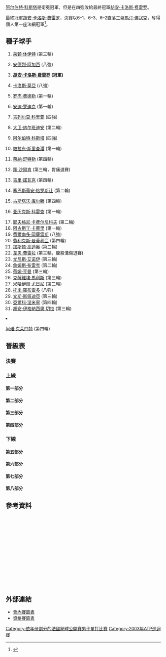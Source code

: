{{noteTA|G1=Tennis
|1=zh-hans:轮;zh-hant:圈
|2=zh-hans:半区;zh-hant:半部;
|3=zh-hans:半决赛;zh-hk:準決賽;zh-tw:四強;
|4=zh-hans:半準决赛;zh-hk:半準決賽;zh-tw:八強;
}}

{{GrandSlamEvents|2003|法國網球公開賽|
| defchamp  = {{flagicon|ESP}} [[阿尔伯特·科斯塔|阿尔伯特·科斯塔]]
| champ  = {{flagicon|ESP}} [[胡安·卡洛斯·费雷罗|胡安·卡洛斯·费雷罗]]
| runner = {{flagicon|NED}} [[馬汀·佛寇克|馬汀·佛寇克]]
| score  = 6–1, 6–3, 6–2
}}

{{main|2003年法國網球公開賽}}

[[阿尔伯特·科斯塔|阿尔伯特·科斯塔]]是衛冕冠軍，但是在四強敗給最終冠軍[[胡安·卡洛斯·费雷罗|胡安·卡洛斯·费雷罗]]。

最終冠軍[[胡安·卡洛斯·费雷罗|胡安·卡洛斯·费雷罗]]，決賽以6–1、6–3、6–2直落三盤[[馬汀·佛寇克|馬汀·佛寇克]]，奪得個人第一座法網冠軍<ref>{{Cite web |url=http://www.nytimes.com/2003/06/09/sports/tennis-ferrero-fulfills-expectations-especially-his-own-by-winning-french-open.html |title=TENNIS; Ferrero Fulfills Expectations, Especially His Own, by Winning French Open - The New York Times<!-- 机器人生成的标题 --> |accessdate=2010-01-28 |archive-date=2015-05-27 |archive-url=https://web.archive.org/web/20150527231947/http://www.nytimes.com/2003/06/09/sports/tennis-ferrero-fulfills-expectations-especially-his-own-by-winning-french-open.html |dead-url=no }}</ref>。

==種子球手==
{{col-begin}}
{{col-2}}
# {{flagicon|AUS}} [[莱顿·休伊特|莱顿·休伊特]] (第三輪)
# {{flagicon|USA}} [[安德烈·阿加西|安德烈·阿加西]] (八強)
# {{flagicon|ESP}} '''[[胡安·卡洛斯·费雷罗|胡安·卡洛斯·费雷罗]] (冠軍)'''
# {{flagicon|ESP}} [[卡洛斯·莫亞|卡洛斯·莫亞]] (八強)
# {{flagicon|SUI}} [[罗杰·费德勒|罗杰·费德勒]] (第一輪)
# {{flagicon|USA}} [[安迪·罗迪克|安迪·罗迪克]] (第一輪)
# {{flagicon|ARG}} [[吉列尔莫·科里亚|吉列尔莫·科里亚]] (四強)
# {{flagicon|ARG}} [[大卫·纳尔班迪安|大卫·纳尔班迪安]] (第二輪)
# {{flagicon|ESP}} [[阿尔伯特·科斯塔|阿尔伯特·科斯塔]] (四強)
# {{flagicon|THA}} [[帕拉东·斯里查潘|帕拉东·斯里查潘]] (第一輪)
# {{flagicon|GER}} [[萊納·舒特勒|萊納·舒特勒]] (第四輪)
# {{flagicon|NED}} [[翔·沙爾肯|翔·沙爾肯]] (第三輪，胃痛退賽)
# {{flagicon|CZE}} [[吉里·諾瓦克|吉里·諾瓦克]] (第四輪)
# {{flagicon|FRA}} [[塞巴斯蒂安·格罗斯让|塞巴斯蒂安·格罗斯让]] (第二輪)
# {{flagicon|BRA}} [[古斯塔沃·库尔滕|古斯塔沃·库尔滕]] (第四輪)
# {{flagicon|ESP}} [[亚历克斯·科雷查|亚历克斯·科雷查]] (第一輪)
{{col-2}}
<ol start="17">
<li> {{flagicon|RUS}} [[耶夫格尼·卡费尔尼科夫|耶夫格尼·卡费尔尼科夫]] (第二輪)
<li> {{flagicon|ARG}} [[阿古斯丁·卡萊里|阿古斯丁·卡萊里]] (第一輪)
<li> {{flagicon|CHI}} [[費爾南多·岡薩雷斯|費爾南多·岡薩雷斯]] (八強)
<li> {{flagicon|ESP}} [[費利克斯·曼蒂利亞|費利克斯·曼蒂利亞]] (第四輪)
<li> {{flagicon|ARG}} [[加斯顿·高迪奥|加斯顿·高迪奥]] (第三輪)
<li> {{flagicon|RSA}} [[韋恩·費雷拉|韋恩·費雷拉]] (第三輪，腹股溝傷退賽)
<li> {{flagicon|MAR}} [[尤尼斯·艾诺伊|尤尼斯·艾诺伊]] (第三輪)
<li> {{flagicon|USA}} [[詹姆斯·布雷克|詹姆斯·布雷克]] (第二輪)
<li> {{flagicon|GBR}} [[蒂姆·亨曼|蒂姆·亨曼]] (第三輪)
<li> {{flagicon|BEL}} [[克薩維埃·馬利斯|克薩維埃·馬利斯]] (第三輪)
<li> {{flagicon|RUS}} [[米哈伊爾·尤日尼|米哈伊爾·尤日尼]] (第二輪)
<li> {{flagicon|ESP}} [[托米·羅布雷多|托米·羅布雷多]] (八強)
<li> {{flagicon|USA}} [[文斯·斯佩迪亞|文斯·斯佩迪亞]] (第三輪)
<li> {{flagicon|FIN}} [[亞爾科·涅米寧|亞爾科·涅米寧]] (第四輪)
<li> {{flagicon|ARG}} [[胡安·伊格納西奧·切拉|胡安·伊格納西奧·切拉]] (第三輪)
<li> {{flagicon|FRA}} [[阿诺·克莱芒|阿诺·克莱門特]] (第四輪)
{{col-end}}

==晉級表==
{{Draw key}}
===決賽===
{{8TeamBracket-Tennis5
| RD1=八強
| RD2=四強
| RD3=決賽
| team-width=175
| RD3-team1={{flagicon|ESP}} '''[[胡安·卡洛斯·费雷罗|费雷罗]]'''
| RD3-seed1=3
| RD3-team2={{flagicon|NED}} [[馬汀·佛寇克|佛寇克]]
| RD3-seed2= 
| RD3-score1-1='''6'''
| RD3-score2-1=1
| RD3-score1-2='''6'''
| RD3-score2-2=3
| RD3-score1-3='''6'''
| RD3-score2-3=2

| RD2-team1={{flagicon|ESP}} [[阿尔伯特·科斯塔|科斯塔]]
| RD2-seed1=9
| RD2-team2={{flagicon|ESP}} '''[[胡安·卡洛斯·费雷罗|费雷罗]]'''
| RD2-seed2=3
| RD2-score1-1=3
| RD2-score2-1='''6'''
| RD2-score1-2=6<sup>5</sup>
| RD2-score2-2='''7'''
| RD2-score1-3=4
| RD2-score2-3='''6'''

| RD2-team3={{flagicon|NED}} '''[[馬汀·佛寇克|佛寇克]]'''
| RD2-seed3= 
| RD2-team4={{flagicon|ARG}} [[吉列尔莫·科里亚|科里亚]]
| RD2-seed4=7
| RD2-score3-1='''7'''
| RD2-score4-1=6<sup>4</sup>
| RD2-score3-2='''6'''
| RD2-score4-2=4
| RD2-score3-3='''7'''
| RD2-score4-3=6<sup>0</sup>

| RD1-team1={{flagicon|ESP}} [[托米·羅布雷多|羅布雷多]]
| RD1-seed1=28
| RD1-team2={{flagicon|ESP}} '''[[阿尔伯特·科斯塔|科斯塔]]'''
| RD1-seed2=9
| RD1-score1-1='''6'''
| RD1-score2-1=2
| RD1-score1-2='''6'''
| RD1-score2-2=3
| RD1-score1-3=4
| RD1-score2-3='''6'''
| RD1-score1-4=5
| RD1-score2-4='''7'''
| RD1-score1-5=2
| RD1-score2-5='''6'''

| RD1-team3={{flagicon|ESP}} '''[[胡安·卡洛斯·费雷罗|费雷罗]]'''
| RD1-seed3=3
| RD1-team4={{flagicon|CHI}} [[費爾南多·岡薩雷斯|岡薩雷斯]]
| RD1-seed4=19
| RD1-score3-1='''6'''
| RD1-score4-1=1
| RD1-score3-2=3
| RD1-score4-2='''6'''
| RD1-score3-3='''6'''
| RD1-score4-3=1
| RD1-score3-4=5
| RD1-score4-4='''7'''
| RD1-score3-5='''6'''
| RD1-score4-5=4

| RD1-team5={{flagicon|NED}} '''[[馬汀·佛寇克|佛寇克]]'''
| RD1-seed5= 
| RD1-team6={{flagicon|ESP}} [[卡洛斯·莫亞|莫亞]]
| RD1-seed6=4
| RD1-score5-1='''6'''
| RD1-score6-1=3
| RD1-score5-2='''6'''
| RD1-score6-2=4
| RD1-score5-3=5
| RD1-score6-3='''7'''
| RD1-score5-4=4
| RD1-score6-4='''6'''
| RD1-score5-5='''8'''
| RD1-score6-5=6

| RD1-team7={{flagicon|ARG}} '''[[吉列尔莫·科里亚|科里亚]]'''
| RD1-seed7=7
| RD1-team8={{flagicon|USA}} [[安德烈·阿加西|安德烈·阿加西]]
| RD1-seed8=2
| RD1-score7-1=4
| RD1-score8-1='''6'''
| RD1-score7-2='''6'''
| RD1-score8-2=3
| RD1-score7-3='''6'''
| RD1-score8-3=2
| RD1-score7-4='''6'''
| RD1-score8-4=4
}}

===上線===
====第一部分====
{{16TeamBracket-Compact-Tennis5
| RD1=第一輪
| RD2=第二輪
| RD3=第三輪
| RD4=第四輪
| RD4-team01={{flagicon|ESP}} '''[[托米·羅布雷多|羅布雷多]]'''
| RD4-seed01=28
| RD4-team02={{flagicon|BRA}} [[古斯塔沃·库尔滕|库尔滕]]
| RD4-seed02=15
| RD4-score01-1='''6'''
| RD4-score02-1=4
| RD4-score01-2=1
| RD4-score02-2='''6'''
| RD4-score01-3='''7'''
| RD4-score02-3=6<sup>2</sup>
| RD4-score01-4='''6'''
| RD4-score02-4=4

| RD3-team01={{flagicon|AUS}} [[莱顿·休伊特|休伊特]]
| RD3-seed01=1
| RD3-team02={{flagicon|ESP}} '''[[托米·羅布雷多|羅布雷多]]'''
| RD3-seed02=28
| RD3-score01-1='''6'''
| RD3-score02-1=4
| RD3-score01-2='''6'''
| RD3-score02-2=1
| RD3-score01-3=3
| RD3-score02-3='''6'''
| RD3-score01-4=2
| RD3-score02-4='''6'''
| RD3-score01-5=3
| RD3-score02-5='''6'''

| RD3-team03={{flagicon|ARG}} [[加斯顿·高迪奥|高迪奥]]
| RD3-seed03=21
| RD3-team04={{flagicon|BRA}} '''[[古斯塔沃·库尔滕|库尔滕]]'''
| RD3-seed04=15
| RD3-score03-1=6<sup>1</sup>
| RD3-score04-1='''7'''
| RD3-score03-2=5
| RD3-score04-2='''7'''
| RD3-score03-3='''7'''
| RD3-score04-3=5
| RD3-score03-4=3
| RD3-score04-4='''6'''

| RD2-team01={{flagicon|AUS}} '''[[莱顿·休伊特|休伊特]]'''
| RD2-seed01=1
| RD2-team02={{flagicon|RUS}} [[尼古莱·达维登科|达维登科]]
| RD2-seed02= 
| RD2-score01-1='''6'''
| RD2-score02-1=3
| RD2-score01-2=4
| RD2-score02-2='''6'''
| RD2-score01-3='''6'''
| RD2-score02-3=3
| RD2-score01-4='''7'''
| RD2-score02-4=6<sup>5</sup>

| RD2-team03={{flagicon|SWE}} [[約納斯·比約克曼|比約克曼]]
| RD2-seed03= 
| RD2-team04={{flagicon|ESP}} '''[[托米·羅布雷多|羅布雷多]]'''
| RD2-seed04=28
| RD2-score03-1=6<sup>2</sup>
| RD2-score04-1='''7'''
| RD2-score03-2=3
| RD2-score04-2='''6'''
| RD2-score03-3=4
| RD2-score04-3='''6'''

| RD2-team05={{flagicon|ARG}} '''[[加斯顿·高迪奥|高迪奥]]'''
| RD2-seed05=21
| RD2-team06={{flagicon|FRA}} [[Olivier_Mutis|O Mutis]]
| RD2-seed06= 
| RD2-score05-1='''6'''
| RD2-score06-1=2
| RD2-score05-2=1
| RD2-score06-2='''6'''
| RD2-score05-3='''6'''
| RD2-score06-3=2
| RD2-score05-4='''6'''
| RD2-score06-4=2

| RD2-team07={{flagicon|MAR}} [[希沙姆·阿拉齊|阿拉齊]]
| RD2-seed07= 
| RD2-team08={{flagicon|BRA}} '''[[古斯塔沃·库尔滕|库尔滕]]'''
| RD2-seed08=15
| RD2-score07-1=1
| RD2-score08-1='''6'''
| RD2-score07-2=0
| RD2-score08-2='''6'''
| RD2-score07-3=1
| RD2-score08-3='''6'''

| RD1-team01={{flagicon|AUS}} '''[[莱顿·休伊特|休伊特]]'''
| RD1-seed01=1
| RD1-team02={{flagicon|USA}} [[Brian_Vahaly|B Vahaly]]
| RD1-seed02= 
| RD1-score01-1='''6'''
| RD1-score02-1=4
| RD1-score01-2='''6'''
| RD1-score02-2=1
| RD1-score01-3=6<sup>6</sup>
| RD1-score02-3='''7'''
| RD1-score01-4='''6'''
| RD1-score02-4=3

| RD1-team03={{flagicon|RUS}} '''[[尼古莱·达维登科|达维登科]]'''
| RD1-seed03= 
| RD1-team04={{flagicon|GBR}} [[格雷格·鲁塞德斯基|鲁塞德斯基]]
| RD1-seed04= 
| RD1-score03-1='''6'''
| RD1-score04-1=3
| RD1-score03-2='''7'''
| RD1-score04-2=5
| RD1-score03-3='''6'''
| RD1-score04-3=2

| RD1-team05={{flagicon|SWE}} '''[[約納斯·比約克曼|比約克曼]]'''
| RD1-seed05= 
| RD1-team06={{flagicon|BLR}} [[马克斯·米尔内|米尔内]]
| RD1-seed06= 
| RD1-score05-1='''6'''
| RD1-score06-1=1
| RD1-score05-2='''6'''
| RD1-score06-2=2
| RD1-score05-3='''6'''
| RD1-score06-3=4

| RD1-team07={{flagicon|ECU}} [[喬瓦尼·拉潘蒂|拉潘蒂]]
| RD1-seed07=Q
| RD1-team08={{flagicon|ESP}} '''[[托米·羅布雷多|羅布雷多]]'''
| RD1-seed08=28
| RD1-score07-1='''6'''
| RD1-score08-1=3
| RD1-score07-2=6<sup>3</sup>
| RD1-score08-2='''7'''
| RD1-score07-3='''6'''
| RD1-score08-3=3
| RD1-score07-4=1
| RD1-score08-4=3
| RD1-score07-5=r

| RD1-team09={{flagicon|ARG}} '''[[加斯顿·高迪奥|高迪奥]]'''
| RD1-seed09=21
| RD1-team10={{flagicon|FRA}} [[保羅-亨利·馬蒂厄|馬蒂厄]]
| RD1-seed10= 
| RD1-score09-1='''7'''
| RD1-score10-1=5
| RD1-score09-2='''6'''
| RD1-score10-2=3
| RD1-score09-3='''6'''
| RD1-score10-3=3

| RD1-team11={{flagicon|FRA}} '''[[Olivier_Mutis|O Mutis]]'''
| RD1-seed11= 
| RD1-team12={{flagicon|FRA}} [[Jérôme_Golmard|J Golmard]]
| RD1-seed12=WC
| RD1-score11-1='''6'''
| RD1-score12-1=2
| RD1-score11-2=6<sup>5</sup>
| RD1-score12-2='''7'''
| RD1-score11-3='''6'''
| RD1-score12-3=2
| RD1-score11-4='''6'''
| RD1-score12-4=3

| RD1-team13={{flagicon|MAR}} '''[[希沙姆·阿拉齊|阿拉齊]]'''
| RD1-seed13= 
| RD1-team14={{flagicon|NED}} [[Raemon_Sluiter|R Sluiter]]
| RD1-seed14= 
| RD1-score13-1='''6'''
| RD1-score14-1=2
| RD1-score13-2='''7'''
| RD1-score14-2=6<sup>3</sup>
| RD1-score13-3=2
| RD1-score14-3='''6'''
| RD1-score13-4='''6'''
| RD1-score14-4=0

| RD1-team15={{flagicon|SUI}} [[马克·罗塞特|罗塞特]]
| RD1-seed15= 
| RD1-team16={{flagicon|BRA}} '''[[古斯塔沃·库尔滕|库尔滕]]'''
| RD1-seed16=15
| RD1-score15-1=2
| RD1-score16-1='''6'''
| RD1-score15-2='''7'''
| RD1-score16-2=6<sup>3</sup>
| RD1-score15-3=3
| RD1-score16-3='''6'''
| RD1-score15-4=6<sup>3</sup>
| RD1-score16-4='''7'''
}}

====第二部分====
{{16TeamBracket-Compact-Tennis5
| RD1=第一輪
| RD2=第二輪
| RD3=第三輪
| RD4=第四輪
| RD4-team01={{flagicon|ESP}} '''[[阿尔伯特·科斯塔|科斯塔]]'''
| RD4-seed01=9
| RD4-team02={{flagicon|FRA}} [[阿诺·克莱芒|克莱門特]]
| RD4-seed02=32
| RD4-score01-1='''6'''
| RD4-score02-1=2
| RD4-score01-2='''7'''
| RD4-score02-2=5
| RD4-score01-3='''7'''
| RD4-score02-3=5

| RD3-team01={{flagicon|ESP}} '''[[阿尔伯特·科斯塔|科斯塔]]'''
| RD3-seed01=9
| RD3-team02={{flagicon|ECU}} [[尼古拉斯·拉潘蒂|N 拉潘蒂]]
| RD3-seed02= 
| RD3-score01-1=4
| RD3-score02-1='''6'''
| RD3-score01-2=4
| RD3-score02-2='''6'''
| RD3-score01-3='''6'''
| RD3-score02-3=3
| RD3-score01-4='''6'''
| RD3-score02-4=4
| RD3-score01-5='''6'''
| RD3-score02-5=4

| RD3-team03={{flagicon|FRA}} '''[[阿诺·克莱芒|克莱門特]]'''
| RD3-seed03=32
| RD3-team04={{flagicon|FRA}} [[Nicolas_Coutelot|N Coutelot]]
| RD3-seed04=Q
| RD3-score03-1='''6'''
| RD3-score04-1=4
| RD3-score03-2='''6'''
| RD3-score04-2=3
| RD3-score03-3='''6'''
| RD3-score04-3=2

| RD2-team01={{flagicon|ESP}} '''[[阿尔伯特·科斯塔|科斯塔]]'''
| RD2-seed01=9
| RD2-team02={{flagicon|CZE}} [[拉德克·斯泰潘內克|斯泰潘內克]]
| RD2-seed02= 
| RD2-score01-1='''6'''
| RD2-score02-1=3
| RD2-score01-2=5
| RD2-score02-2='''7'''
| RD2-score01-3='''6'''
| RD2-score02-3=4
| RD2-score01-4=3
| RD2-score02-4='''6'''
| RD2-score01-5='''6'''
| RD2-score02-5=4

| RD2-team03={{flagicon|ECU}} '''[[尼古拉斯·拉潘蒂|N 拉潘蒂]]'''
| RD2-seed03= 
| RD2-team04={{flagicon|ARG}} [[佛朗哥·斯奎拉里|斯奎拉里]]
| RD2-seed04= 
| RD2-score03-1=4
| RD2-score04-1='''6'''
| RD2-score03-2='''6'''
| RD2-score04-2=1
| RD2-score03-3='''6'''
| RD2-score04-3=4
| RD2-score03-4='''6'''
| RD2-score04-4=3

| RD2-team05={{flagicon|FRA}} '''[[阿诺·克莱芒|克莱門特]]'''
| RD2-seed05=32
| RD2-team06={{flagicon|GER}} [[Lars_Burgsmüller|L Burgsmüller]]
| RD2-seed06= 
| RD2-score05-1='''6'''
| RD2-score06-1=3
| RD2-score05-2='''6'''
| RD2-score06-2=3
| RD2-score05-3='''6'''
| RD2-score06-3=3

| RD2-team07={{flagicon|FRA}} '''[[Nicolas_Coutelot|N Coutelot]]'''
| RD2-seed07=Q
| RD2-team08={{flagicon|ARG}} [[大卫·纳尔班迪安|纳尔班迪安]]
| RD2-seed08=8
| RD2-score07-1='''6'''
| RD2-score08-1=3
| RD2-score07-2='''6'''
| RD2-score08-2=3
| RD2-score07-3=4
| RD2-score08-3='''6'''
| RD2-score07-4=2
| RD2-score08-4='''6'''
| RD2-score07-5='''6'''
| RD2-score08-5=1

| RD1-team01={{flagicon|ESP}} '''[[阿尔伯特·科斯塔|科斯塔]]'''
| RD1-seed01=9
| RD1-team02={{flagicon|ARG}} [[Sergio_Roitman|S Roitman]]
| RD1-seed02=LL
| RD1-score01-1=6<sup>3</sup>
| RD1-score02-1='''7'''
| RD1-score01-2=2
| RD1-score02-2='''6'''
| RD1-score01-3='''7'''
| RD1-score02-3=5
| RD1-score01-4='''6'''
| RD1-score02-4=2
| RD1-score01-5='''6'''
| RD1-score02-5=2

| RD1-team03={{flagicon|AUS}} [[Wayne_Arthurs_(tennis)|W Arthurs]]
| RD1-seed03= 
| RD1-team04={{flagicon|CZE}} '''[[拉德克·斯泰潘內克|斯泰潘內克]]'''
| RD1-seed04= 
| RD1-score03-1=1
| RD1-score04-1='''6'''
| RD1-score03-2='''6'''
| RD1-score04-2=4
| RD1-score03-3=1
| RD1-score04-3='''6'''
| RD1-score03-4=6<sup>2</sup>
| RD1-score04-4='''7'''

| RD1-team05={{flagicon|FRA}} [[里夏爾·加斯奎特|加斯奎特]]
| RD1-seed05=WC
| RD1-team06={{flagicon|ECU}} '''[[尼古拉斯·拉潘蒂|N 拉潘蒂]]'''
| RD1-seed06= 
| RD1-score05-1=3
| RD1-score06-1='''6'''
| RD1-score05-2=6<sup>4</sup>
| RD1-score06-2='''7'''
| RD1-score05-3=0
| RD1-score06-3=3
| RD1-score05-4=r

| RD1-team07={{flagicon|ARG}} '''[[佛朗哥·斯奎拉里|斯奎拉里]]'''
| RD1-seed07= 
| RD1-team08={{flagicon|ARG}} [[阿古斯丁·卡萊里|卡萊里]]
| RD1-seed08=18
| RD1-score07-1='''7'''
| RD1-score08-1=5
| RD1-score07-2='''7<sup>7</sup>'''
| RD1-score08-2=6<sup>2</sup>
| RD1-score07-3='''6'''
| RD1-score08-3=3

| RD1-team09={{flagicon|FRA}} '''[[阿诺·克莱芒|克莱門特]]'''
| RD1-seed09=32
| RD1-team10={{flagicon|SWE}} [[托馬斯·恩奎斯特|恩奎斯特]]
| RD1-seed10= 
| RD1-score09-1='''6'''
| RD1-score10-1=3
| RD1-score09-2='''6'''
| RD1-score10-2=4
| RD1-score09-3='''6'''
| RD1-score10-3=2

| RD1-team11={{flagicon|GER}} '''[[Lars_Burgsmüller|L Burgsmüller]]'''
| RD1-seed11= 
| RD1-team12={{flagicon|USA}} [[马尔迪·菲什|菲什]]
| RD1-seed12= 
| RD1-score11-1='''7'''
| RD1-score12-1=6<sup>3</sup>
| RD1-score11-2='''6'''
| RD1-score12-2=2
| RD1-score11-3=4
| RD1-score12-3='''6'''
| RD1-score11-4='''6'''
| RD1-score12-4=1

| RD1-team13={{flagicon|FRA}} '''[[Nicolas_Coutelot|N Coutelot]]'''
| RD1-seed13=Q
| RD1-team14={{flagicon|ITA}} [[戴維德·桑吉內蒂|桑吉內蒂]]
| RD1-seed14= 
| RD1-score13-1='''6'''
| RD1-score14-1=3
| RD1-score13-2='''6'''
| RD1-score14-2=3
| RD1-score13-3='''6'''
| RD1-score14-3=4

| RD1-team15={{flagicon|ESP}} [[阿爾伯特·蒙塔涅斯|蒙塔涅斯]]
| RD1-seed15= 
| RD1-team16={{flagicon|ARG}} '''[[大卫·纳尔班迪安|纳尔班迪安]]'''
| RD1-seed16=8
| RD1-score15-1=4
| RD1-score16-1='''6'''
| RD1-score15-2=3
| RD1-score16-2='''6'''
| RD1-score15-3='''6'''
| RD1-score16-3=3
| RD1-score15-4=5
| RD1-score16-4='''7'''
}}

====第三部分====
{{16TeamBracket-Compact-Tennis5
| RD1=第一輪
| RD2=第二輪
| RD3=第三輪
| RD4=第四輪
| RD4-team01={{flagicon|ESP}} '''[[胡安·卡洛斯·费雷罗|费雷罗]]'''
| RD4-seed01=3
| RD4-team02={{flagicon|ESP}} [[費利克斯·曼蒂利亞|曼蒂利亞]]
| RD4-seed02=20
| RD4-score01-1='''6'''
| RD4-score02-1=2
| RD4-score01-2='''6'''
| RD4-score02-2=1
| RD4-score01-3='''6'''
| RD4-score02-3=1

| RD3-team01={{flagicon|ESP}} '''[[胡安·卡洛斯·费雷罗|费雷罗]]'''
| RD3-seed01=3
| RD3-team02={{flagicon|GBR}} [[蒂姆·亨曼|亨曼]]
| RD3-seed02=25
| RD3-score01-1=4
| RD3-score02-1='''6'''
| RD3-score01-2='''6'''
| RD3-score02-2=2
| RD3-score01-3='''6'''
| RD3-score02-3=4
| RD3-score01-4='''6'''
| RD3-score02-4=2

| RD3-team03={{flagicon|ESP}} '''[[費利克斯·曼蒂利亞|曼蒂利亞]]'''
| RD3-seed03=20
| RD3-team04={{flagicon|ESP}} [[Fernando_Vicente|F Vicente]]
| RD3-seed04= 
| RD3-score03-1='''7'''
| RD3-score04-1=6<sup>3</sup>
| RD3-score03-2='''6'''
| RD3-score04-2=3
| RD3-score03-3='''6'''
| RD3-score04-3=3

| RD2-team01={{flagicon|ESP}} '''[[胡安·卡洛斯·费雷罗|费雷罗]]'''
| RD2-seed01=3
| RD2-team02={{flagicon|CHI}} [[尼古拉斯·马苏|马苏]]
| RD2-seed02= 
| RD2-score01-1='''6'''
| RD2-score02-1=2
| RD2-score01-2=3
| RD2-score02-2=0
| RD2-score02-3=r

| RD2-team03={{flagicon|USA}} [[托德·馬丁|馬丁]]
| RD2-seed03= 
| RD2-team04={{flagicon|GBR}} '''[[蒂姆·亨曼|亨曼]]'''
| RD2-seed04=25
| RD2-score03-1=6<sup>5</sup>
| RD2-score04-1='''7'''
| RD2-score03-2='''7'''
| RD2-score04-2=5
| RD2-score03-3=1
| RD2-score04-3='''6'''
| RD2-score03-4=5
| RD2-score04-4='''7'''

| RD2-team05={{flagicon|ESP}} '''[[費利克斯·曼蒂利亞|曼蒂利亞]]'''
| RD2-seed05=20
| RD2-team06={{flagicon|ARG}} [[Federico_Browne|F Browne]]
| RD2-seed06=Q
| RD2-score05-1='''6'''
| RD2-score06-1=3
| RD2-score05-2=4
| RD2-score06-2='''6'''
| RD2-score05-3='''6'''
| RD2-score06-3=3
| RD2-score05-4='''6'''
| RD2-score06-4=1

| RD2-team07={{flagicon|ESP}} '''[[Fernando_Vicente|F Vicente]]'''
| RD2-seed07= 
| RD2-team08={{flagicon|FRA}} [[塞巴斯蒂安·格罗斯让|格罗斯让]]
| RD2-seed08=14
| RD2-score07-1='''7'''
| RD2-score08-1=6<sup>3</sup>
| RD2-score07-2='''6'''
| RD2-score08-2=3
| RD2-score07-3='''6'''
| RD2-score08-3=3

| RD1-team01={{flagicon|ESP}} '''[[胡安·卡洛斯·费雷罗|费雷罗]]'''
| RD1-seed01=3
| RD1-team02={{flagicon|SUI}} [[Michel_Kratochvil|M Kratochvil]]
| RD1-seed02= 
| RD1-score01-1='''7'''
| RD1-score02-1=5
| RD1-score01-2='''7'''
| RD1-score02-2=5
| RD1-score01-3='''6'''
| RD1-score02-3=4

| RD1-team03={{flagicon|SWE}} [[马格努斯·诺曼|诺曼]]
| RD1-seed03= 
| RD1-team04={{flagicon|CHI}} '''[[尼古拉斯·马苏|马苏]]'''
| RD1-seed04= 
| RD1-score03-1=4
| RD1-score04-1='''6'''
| RD1-score03-2=1
| RD1-score04-2='''6'''
| RD1-score03-3=3
| RD1-score04-3='''6'''

| RD1-team05={{flagicon|USA}} '''[[托德·馬丁|馬丁]]'''
| RD1-seed05= 
| RD1-team06={{flagicon|ARG}} [[何塞·阿卡蘇索|阿卡蘇索]]
| RD1-seed06= 
| RD1-score05-1=4
| RD1-score06-1='''6'''
| RD1-score05-2='''6'''
| RD1-score06-2=3
| RD1-score05-3='''6'''
| RD1-score06-3=4
| RD1-score05-4='''6'''
| RD1-score06-4=2

| RD1-team07={{flagicon|BLR}} [[Vladimir_Voltchkov|V Voltchkov]]
| RD1-seed07= 
| RD1-team08={{flagicon|GBR}} '''[[蒂姆·亨曼|亨曼]]'''
| RD1-seed08=25
| RD1-score07-1=2
| RD1-score08-1='''6'''
| RD1-score07-2=3
| RD1-score08-2='''6'''
| RD1-score07-3=1
| RD1-score08-3='''6'''

| RD1-team09={{flagicon|ESP}} '''[[費利克斯·曼蒂利亞|曼蒂利亞]]'''
| RD1-seed09=20
| RD1-team10={{flagicon|KOR}} [[李亨泽|李]]
| RD1-seed10= 
| RD1-score09-1='''7'''
| RD1-score10-1=6<sup>3</sup>
| RD1-score09-2='''6'''
| RD1-score10-2=4
| RD1-score09-3='''7'''
| RD1-score10-3=6<sup>4</sup>

| RD1-team11={{flagicon|BEL}} [[奧利維埃·羅庫斯|O 羅庫斯]]
| RD1-seed11= 
| RD1-team12={{flagicon|ARG}} '''[[Federico_Browne|F Browne]]'''
| RD1-seed12=Q
| RD1-score11-1='''6'''
| RD1-score12-1=4
| RD1-score11-2='''6'''
| RD1-score12-2=2
| RD1-score11-3=1
| RD1-score12-3='''6'''
| RD1-score11-4=1
| RD1-score12-4='''6'''
| RD1-score11-5=3
| RD1-score12-5='''6'''

| RD1-team13={{flagicon|GER}} [[Alexander_Waske|A Waske]]
| RD1-seed13=Q
| RD1-team14={{flagicon|ESP}} '''[[Fernando_Vicente|F Vicente]]'''
| RD1-seed14= 
| RD1-score13-1='''6'''
| RD1-score14-1=3
| RD1-score13-2=2
| RD1-score14-2='''6'''
| RD1-score13-3=5
| RD1-score14-3='''7'''
| RD1-score13-4='''6'''
| RD1-score14-4=1
| RD1-score13-5=3
| RD1-score14-5='''6'''

| RD1-team15={{flagicon|ROU}} [[Adrian_Voinea|A Voinea]]
| RD1-seed15= 
| RD1-team16={{flagicon|FRA}} '''[[塞巴斯蒂安·格罗斯让|格罗斯让]]'''
| RD1-seed16=14
| RD1-score15-1=4
| RD1-score16-1='''6'''
| RD1-score15-2=6<sup>3</sup>
| RD1-score16-2='''7'''
| RD1-score15-3='''6'''
| RD1-score16-3=3
| RD1-score15-4=3
| RD1-score16-4='''6'''
}}

====第四部分====
{{16TeamBracket-Compact-Tennis5
| RD1=第一輪
| RD2=第二輪
| RD3=第三輪
| RD4=第四輪
| RD4-team01={{flagicon|CHI}} '''[[費爾南多·岡薩雷斯|岡薩雷斯]]'''
| RD4-seed01=19
| RD4-team02={{flagicon|FIN}} [[亞爾科·涅米寧|涅米寧]]
| RD4-seed02=30
| RD4-score01-1='''6'''
| RD4-score02-1=3
| RD4-score01-2='''6'''
| RD4-score02-2=3
| RD4-score01-3='''6'''
| RD4-score02-3=2

| RD3-team01={{flagicon|NED}} [[翔·沙爾肯|沙爾肯]]
| RD3-seed01=12
| RD3-team02={{flagicon|CHI}} '''[[費爾南多·岡薩雷斯|岡薩雷斯]]'''
| RD3-seed02=19
| RD3-score01-1=6<sup>4</sup>
| RD3-score02-1='''7'''
| RD3-score01-2=3
| RD3-score02-2='''6'''
| RD3-score01-3=1
| RD3-score02-3=3
| RD3-score01-4=r

| RD3-team03={{flagicon|FIN}} '''[[亞爾科·涅米寧|涅米寧]]'''
| RD3-seed03=30
| RD3-team04={{flagicon|ROU}} [[維克托·哈內斯庫|哈內斯庫]]
| RD3-seed04=Q
| RD3-score03-1=6<sup>1</sup>
| RD3-score04-1='''7'''
| RD3-score03-2='''6'''
| RD3-score04-2=4
| RD3-score03-3='''6'''
| RD3-score04-3=2
| RD3-score03-4=3
| RD3-score04-4='''6'''
| RD3-score03-5='''6'''
| RD3-score04-5=3

| RD2-team01={{flagicon|NED}} '''[[翔·沙爾肯|沙爾肯]]'''
| RD2-seed01=12
| RD2-team02={{flagicon|FRA}} [[法布里斯·桑托羅|桑托羅]]
| RD2-seed02= 
| RD2-score01-1='''6'''
| RD2-score02-1=1
| RD2-score01-2='''6'''
| RD2-score02-2=3
| RD2-score01-3='''6'''
| RD2-score02-3=4

| RD2-team03={{flagicon|ESP}} [[阿爾伯特·波爾塔斯|波爾塔斯]]
| RD2-seed03= 
| RD2-team04={{flagicon|CHI}} '''[[費爾南多·岡薩雷斯|岡薩雷斯]]'''
| RD2-seed04=19
| RD2-score03-1=3
| RD2-score04-1='''6'''
| RD2-score03-2='''6'''
| RD2-score04-2=4
| RD2-score03-3=4
| RD2-score04-3='''6'''
| RD2-score03-4=2
| RD2-score04-4='''6'''

| RD2-team05={{flagicon|FIN}} '''[[亞爾科·涅米寧|涅米寧]]'''
| RD2-seed05=30
| RD2-team06={{flagicon|FRA}} [[Julien_Varlet|J Varlet]]
| RD2-seed06=Q
| RD2-score05-1=1
| RD2-score06-1='''6'''
| RD2-score05-2=1
| RD2-score06-2='''6'''
| RD2-score05-3='''7'''
| RD2-score06-3=6<sup>4</sup>
| RD2-score05-4='''6'''
| RD2-score06-4=2
| RD2-score05-5='''6'''
| RD2-score06-5=4

| RD2-team07={{flagicon|ROU}} '''[[維克托·哈內斯庫|哈內斯庫]]'''
| RD2-seed07=Q
| RD2-team08={{flagicon|ARM}} [[薩爾吉思·薩格西恩|薩格西恩]]
| RD2-seed08= 
| RD2-score07-1='''6'''
| RD2-score08-1=3
| RD2-score07-2='''7'''
| RD2-score08-2=5
| RD2-score07-3=3
| RD2-score08-3='''6'''
| RD2-score07-4='''6'''
| RD2-score08-4=2

| RD1-team01={{flagicon|NED}} '''[[翔·沙爾肯|沙爾肯]]'''
| RD1-seed01=12
| RD1-team02={{flagicon|AUS}} [[斯科特·德雷珀|德雷珀]]
| RD1-seed02=WC
| RD1-score01-1='''6'''
| RD1-score02-1=2
| RD1-score01-2='''6'''
| RD1-score02-2=4
| RD1-score01-3=3
| RD1-score02-3='''6'''
| RD1-score01-4='''6'''
| RD1-score02-4=4

| RD1-team03={{flagicon|USA}} [[張德培|張]]
| RD1-seed03=WC
| RD1-team04={{flagicon|FRA}} '''[[法布里斯·桑托羅|桑托羅]]'''
| RD1-seed04= 
| RD1-score03-1=5
| RD1-score04-1='''7'''
| RD1-score03-2=1
| RD1-score04-2='''6'''
| RD1-score03-3=1
| RD1-score04-3='''6'''

| RD1-team05={{flagicon|FRA}} [[Thierry_Ascione|T Ascione]]
| RD1-seed05=WC
| RD1-team06={{flagicon|ESP}} '''[[阿爾伯特·波爾塔斯|波爾塔斯]]'''
| RD1-seed06= 
| RD1-score05-1='''6'''
| RD1-score06-1=3
| RD1-score05-2=2
| RD1-score06-2='''6'''
| RD1-score05-3=4
| RD1-score06-3='''6'''
| RD1-score05-4=4
| RD1-score06-4='''6'''

| RD1-team07={{flagicon|USA}} [[简-迈克尔·甘比尔|甘比尔]]
| RD1-seed07= 
| RD1-team08={{flagicon|CHI}} '''[[費爾南多·岡薩雷斯|岡薩雷斯]]'''
| RD1-seed08=19
| RD1-score07-1=0
| RD1-score08-1='''6'''
| RD1-score07-2=2
| RD1-score08-2='''6'''
| RD1-score07-3=3
| RD1-score08-3='''6'''

| RD1-team09={{flagicon|FIN}} '''[[亞爾科·涅米寧|涅米寧]]'''
| RD1-seed09=30
| RD1-team10={{flagicon|FRA}} [[尼古拉斯·艾斯庫德|艾斯庫德]]
| RD1-seed10= 
| RD1-score09-1='''7'''
| RD1-score10-1=6<sup>3</sup>
| RD1-score09-2=6<sup>4</sup>
| RD1-score10-2='''7'''
| RD1-score09-3='''6'''
| RD1-score10-3=3
| RD1-score09-4='''6'''
| RD1-score10-4=1

| RD1-team11={{flagicon|FRA}} '''[[Julien_Varlet|J Varlet]]'''
| RD1-seed11=Q
| RD1-team12={{flagicon|DEN}} [[堅尼夫·卡遜|卡遜]]
| RD1-seed12= 
| RD1-score11-1='''6'''
| RD1-score12-1=1
| RD1-score11-2=4
| RD1-score12-2='''6'''
| RD1-score11-3='''6'''
| RD1-score12-3=3
| RD1-score11-4='''7'''
| RD1-score12-4=6<sup>5</sup>

| RD1-team13={{flagicon|FRA}} [[米夏埃尔·洛德拉|洛德拉]]
| RD1-seed13= 
| RD1-team14={{flagicon|ROU}} '''[[維克托·哈內斯庫|哈內斯庫]]'''
| RD1-seed14=Q
| RD1-score13-1=4
| RD1-score14-1='''6'''
| RD1-score13-2=3
| RD1-score14-2='''6'''
| RD1-score13-3=2
| RD1-score14-3='''6'''

| RD1-team15={{flagicon|ARM}} '''[[薩爾吉思·薩格西恩|薩格西恩]]'''
| RD1-seed15= 
| RD1-team16={{flagicon|USA}} [[安迪·罗迪克|罗迪克]]
| RD1-seed16=6
| RD1-score15-1=6<sup>3</sup>
| RD1-score16-1='''7'''
| RD1-score15-2='''6'''
| RD1-score16-2=1
| RD1-score15-3='''6'''
| RD1-score16-3=2
| RD1-score15-4='''6'''
| RD1-score16-4=4
}}

===下線===
====第五部分====
{{16TeamBracket-Compact-Tennis5
| RD1=第一輪
| RD2=第二輪
| RD3=第三輪
| RD4=第四輪
| RD4-team01={{flagicon|NED}} '''[[馬汀·佛寇克|佛寇克]]'''
| RD4-seed01= 
| RD4-team02={{flagicon|GER}} [[萊納·舒特勒|舒特勒]]
| RD4-seed02=11
| RD4-score01-1='''6'''
| RD4-score02-1=3
| RD4-score01-2='''6'''
| RD4-score02-2=3
| RD4-score01-3='''7'''
| RD4-score02-3=5

| RD3-team01={{flagicon|NED}} '''[[馬汀·佛寇克|佛寇克]]'''
| RD3-seed01= 
| RD3-team02={{flagicon|USA}} [[文斯·斯佩迪亞|斯佩迪亞]]
| RD3-seed02=29
| RD3-score01-1=5
| RD3-score02-1='''7'''
| RD3-score01-2='''6'''
| RD3-score02-2=4
| RD3-score01-3='''6'''
| RD3-score02-3=2
| RD3-score01-4='''7'''
| RD3-score02-4=5

| RD3-team03={{flagicon|RSA}} [[韋恩·費雷拉|費雷拉]]
| RD3-seed03=22
| RD3-team04={{flagicon|GER}} '''[[萊納·舒特勒|舒特勒]]'''
| RD3-seed04=11
| RD3-score03-1=3
| RD3-score04-1='''6'''
| RD3-score03-2='''6'''
| RD3-score04-2=1
| RD3-score03-3=6<sup>3</sup>
| RD3-score04-3='''7'''
| RD3-score03-4=3
| RD3-score04-4=2
| RD3-score03-5=r

| RD2-team01={{flagicon|PER}} [[路易斯·奧爾納|奧爾納]]
| RD2-seed01= 
| RD2-team02={{flagicon|NED}} '''[[馬汀·佛寇克|佛寇克]]'''
| RD2-seed02= 
| RD2-score01-1='''6'''
| RD2-score02-1=4
| RD2-score01-2=4
| RD2-score02-2='''6'''
| RD2-score01-3='''6'''
| RD2-score02-3=4
| RD2-score01-4=5
| RD2-score02-4='''7'''
| RD2-score01-5=2
| RD2-score02-5='''6'''

| RD2-team03={{flagicon|NED}} [[John_van_Lottum|J van Lottum]]
| RD2-seed03= 
| RD2-team04={{flagicon|USA}} '''[[文斯·斯佩迪亞|斯佩迪亞]]'''
| RD2-seed04=29
| RD2-score03-1=5
| RD2-score04-1='''7'''
| RD2-score03-2=1
| RD2-score04-2='''6'''
| RD2-score03-3='''6'''
| RD2-score04-3=2
| RD2-score03-4=1
| RD2-score04-4='''6'''

| RD2-team05={{flagicon|RSA}} '''[[韋恩·費雷拉|費雷拉]]'''
| RD2-seed05=22
| RD2-team06={{flagicon|ESP}} [[大卫·费雷尔|费雷尔]]
| RD2-seed06= 
| RD2-score05-1=4
| RD2-score06-1='''6'''
| RD2-score05-2='''6'''
| RD2-score06-2=4
| RD2-score05-3='''6'''
| RD2-score06-3=1
| RD2-score05-4='''6'''
| RD2-score06-4=3

| RD2-team07={{flagicon|MON}} [[Jean-René_Lisnard|J-R Lisnard]]
| RD2-seed07= 
| RD2-team08={{flagicon|GER}} '''[[萊納·舒特勒|舒特勒]]'''
| RD2-seed08=11
| RD2-score07-1='''6'''
| RD2-score08-1=4
| RD2-score07-2=2
| RD2-score08-2='''6'''
| RD2-score07-3=0
| RD2-score08-3='''6'''
| RD2-score07-4=0
| RD2-score08-4='''6'''

| RD1-team01={{flagicon|SUI}} [[羅傑·費德勒|費德勒]]
| RD1-seed01=5
| RD1-team02={{flagicon|PER}} '''[[路易斯·奧爾納|奧爾納]]'''
| RD1-seed02= 
| RD1-score01-1=6<sup>6</sup>
| RD1-score02-1='''7'''
| RD1-score01-2=2
| RD1-score02-2='''6'''
| RD1-score01-3=6<sup>3</sup>
| RD1-score02-3='''7'''

| RD1-team03={{flagicon|CRO}} [[Zeljko_Krajan|Z Krajan]]
| RD1-seed03= 
| RD1-team04={{flagicon|NED}} '''[[馬汀·佛寇克|佛寇克]]'''
| RD1-seed04= 
| RD1-score03-1=3
| RD1-score04-1='''6'''
| RD1-score03-2=4
| RD1-score04-2='''6'''
| RD1-score03-3=4
| RD1-score04-3='''6'''

| RD1-team05={{flagicon|NED}} '''[[John_van_Lottum|J van Lottum]]'''
| RD1-seed05= 
| RD1-team06={{flagicon|BEL}} [[迪克·諾曼|諾曼]]
| RD1-seed06=Q
| RD1-score05-1='''6'''
| RD1-score06-1=3
| RD1-score05-2=3
| RD1-score06-2='''6'''
| RD1-score05-3=2
| RD1-score06-3='''6'''
| RD1-score05-4='''6'''
| RD1-score06-4=3
| RD1-score05-5='''6'''
| RD1-score06-5=4

| RD1-team07={{flagicon|GEO|1990}} [[伊拉克利·拉巴澤|拉巴澤]]
| RD1-seed07= 
| RD1-team08={{flagicon|USA}} '''[[文斯·斯佩迪亞|斯佩迪亞]]'''
| RD1-seed08=29
| RD1-score07-1=1
| RD1-score08-1='''6'''
| RD1-score07-2='''6'''
| RD1-score08-2=3
| RD1-score07-3='''7'''
| RD1-score08-3=5
| RD1-score07-4=4
| RD1-score08-4='''6'''
| RD1-score07-5=1
| RD1-score08-5='''6'''

| RD1-team09={{flagicon|RSA}} '''[[韋恩·費雷拉|費雷拉]]'''
| RD1-seed09=22
| RD1-team10={{flagicon|GER}} [[Tomas_Behrend|T Behrend]]
| RD1-seed10= 
| RD1-score09-1='''6'''
| RD1-score10-1=4
| RD1-score09-2='''6'''
| RD1-score10-2=2
| RD1-score09-3='''6'''
| RD1-score10-3=3

| RD1-team11={{flagicon|ESP}} '''[[大卫·费雷尔|费雷尔]]'''
| RD1-seed11= 
| RD1-team12={{flagicon|AUT}} [[于爾根·梅爾策|梅爾策]]
| RD1-seed12= 
| RD1-score11-1='''6'''
| RD1-score12-1=2
| RD1-score11-2='''6'''
| RD1-score12-2=2
| RD1-score11-3='''7'''
| RD1-score12-3=6<sup>2</sup>

| RD1-team13={{flagicon|MCO}} '''[[Jean-René_Lisnard|J-R Lisnard]]'''
| RD1-seed13= 
| RD1-team14={{flagicon|ARG}} [[Mariano_Delfino|M Delfino]]
| RD1-seed14=Q
| RD1-score13-1='''6'''
| RD1-score14-1=1
| RD1-score13-2='''6'''
| RD1-score14-2=4
| RD1-score13-3=4
| RD1-score14-3='''6'''
| RD1-score13-4='''6'''
| RD1-score14-4=4

| RD1-team15={{flagicon|PHI}} [[Cecil_Mamiit|C Mamiit]]
| RD1-seed15= 
| RD1-team16={{flagicon|GER}} '''[[萊納·舒特勒|舒特勒]]'''
| RD1-seed16=11
| RD1-score15-1=1
| RD1-score16-1='''6'''
| RD1-score15-2='''6'''
| RD1-score16-2=2
| RD1-score15-3=4
| RD1-score16-3='''6'''
| RD1-score15-4=2
| RD1-score16-4='''6'''
}}

====第六部分====
{{16TeamBracket-Compact-Tennis5
| RD1=第一輪
| RD2=第二輪
| RD3=第三輪
| RD4=第四輪
| RD4-team01={{flagicon|CZE}} [[吉里·諾瓦克|諾瓦克]]
| RD4-seed01=13
| RD4-team02={{flagicon|ESP}} '''[[卡洛斯·莫亞|莫亞]]'''
| RD4-seed02=4
| RD4-score01-1=5
| RD4-score02-1='''7'''
| RD4-score01-2=3
| RD4-score02-2='''6'''
| RD4-score01-3=2
| RD4-score02-3='''6'''

| RD3-team01={{flagicon|CZE}} '''[[吉里·諾瓦克|諾瓦克]]'''
| RD3-seed01=13
| RD3-team02={{flagicon|CRO}} [[伊万·柳比契奇|柳比契奇]]
| RD3-seed02= 
| RD3-score01-1='''6'''
| RD3-score02-1=4
| RD3-score01-2='''7'''
| RD3-score02-2=5
| RD3-score01-3=3
| RD3-score02-3='''6'''
| RD3-score01-4='''6'''
| RD3-score02-4=2

| RD3-team03={{flagicon|ARG}} [[胡安·伊格納西奧·切拉|切拉]]
| RD3-seed03=31
| RD3-team04={{flagicon|ESP}} '''[[卡洛斯·莫亞|莫亞]]'''
| RD3-seed04=4
| RD3-score03-1=2
| RD3-score04-1='''6'''
| RD3-score03-2=3
| RD3-score04-2='''6'''
| RD3-score03-3='''6'''
| RD3-score04-3=3
| RD3-score03-4='''6'''
| RD3-score04-4=2
| RD3-score03-5=3
| RD3-score04-5='''6'''

| RD2-team01={{flagicon|CZE}} '''[[吉里·諾瓦克|諾瓦克]]'''
| RD2-seed01=13
| RD2-team02={{flagicon|ESP}} [[Marc_López|M López]]
| RD2-seed02=Q
| RD2-score01-1='''6'''
| RD2-score02-1=4
| RD2-score01-2=3
| RD2-score02-2='''6'''
| RD2-score01-3=0
| RD2-score02-3='''6'''
| RD2-score01-4='''6'''
| RD2-score02-4=1
| RD2-score01-5='''6'''
| RD2-score02-5=3

| RD2-team03={{flagicon|CRO}} '''[[伊万·柳比契奇|柳比契奇]]'''
| RD2-seed03= 
| RD2-team04={{flagicon|USA}} [[詹姆斯·布雷克|布雷克]]
| RD2-seed04=24
| RD2-score03-1='''6'''
| RD2-score04-1=3
| RD2-score03-2=4
| RD2-score04-2='''6'''
| RD2-score03-3='''7'''
| RD2-score04-3=6<sup>2</sup>
| RD2-score03-4='''6'''
| RD2-score04-4=4

| RD2-team05={{flagicon|ARG}} '''[[胡安·伊格納西奧·切拉|切拉]]'''
| RD2-seed05=31
| RD2-team06={{flagicon|ITA}} [[Giorgio_Galimberti|G Galimberti]]
| RD2-seed06=LL
| RD2-score05-1='''6'''
| RD2-score06-1=2
| RD2-score05-2=5
| RD2-score06-2='''7'''
| RD2-score05-3='''6'''
| RD2-score06-3=2
| RD2-score05-4='''6'''
| RD2-score06-4=1

| RD2-team07={{flagicon|AUS}} [[馬克·菲利浦西斯|菲利浦西斯]]
| RD2-seed07= 
| RD2-team08={{flagicon|ESP}} '''[[卡洛斯·莫亞|莫亞]]'''
| RD2-seed08=4
| RD2-score07-1=2
| RD2-score08-1='''6'''
| RD2-score07-2=4
| RD2-score08-2='''6'''
| RD2-score07-3=6<sup>7</sup>
| RD2-score08-3='''7'''

| RD1-team01={{flagicon|CZE}} '''[[吉里·諾瓦克|諾瓦克]]'''
| RD1-seed01=13
| RD1-team02={{flagicon|FRA}} [[儒利安·貝內托|貝內托]]
| RD1-seed02=WC
| RD1-score01-1='''6'''
| RD1-score02-1=2
| RD1-score01-2='''6'''
| RD1-score02-2=3
| RD1-score01-3='''6'''
| RD1-score02-3=2

| RD1-team03={{flagicon|FRA}} [[尼古拉·馬俞|馬俞]]
| RD1-seed03=WC
| RD1-team04={{flagicon|ESP}} '''[[Marc_López|M López]]'''
| RD1-seed04=Q
| RD1-score03-1=5
| RD1-score04-1='''7'''
| RD1-score03-2=1
| RD1-score04-2='''6'''
| RD1-score03-3=6<sup>5</sup>
| RD1-score04-3='''7'''

| RD1-team05={{flagicon|SVK}} [[卡罗尔·库切拉|库切拉]]
| RD1-seed05= 
| RD1-team06={{flagicon|CRO}} '''[[伊万·柳比契奇|柳比契奇]]'''
| RD1-seed06= 
| RD1-score05-1=2
| RD1-score06-1='''6'''
| RD1-score05-2=3
| RD1-score06-2='''6'''
| RD1-score05-3=2
| RD1-score06-3='''6'''

| RD1-team07={{flagicon|USA}} [[泰勒·丹特|丹特]]
| RD1-seed07= 
| RD1-team08={{flagicon|USA}} '''[[詹姆斯·布雷克|布雷克]]'''
| RD1-seed08=24
| RD1-score07-1=4
| RD1-score08-1='''6'''
| RD1-score07-2=3
| RD1-score08-2='''6'''
| RD1-score07-3=6<sup>3</sup>
| RD1-score08-3='''7'''

| RD1-team09={{flagicon|ARG}} '''[[胡安·伊格納西奧·切拉|切拉]]'''
| RD1-seed09=31
| RD1-team10={{flagicon|FRA}} [[Cyril_Saulnier|C Saulnier]]
| RD1-seed10=WC
| RD1-score09-1=3
| RD1-score10-1='''6'''
| RD1-score09-2='''7'''
| RD1-score10-2=6<sup>3</sup>
| RD1-score09-3='''6'''
| RD1-score10-3=3
| RD1-score09-4='''7'''
| RD1-score10-4=5

| RD1-team11={{flagicon|SUI}} [[Ivo_Heuberger|I Heuberger]]
| RD1-seed11=LL
| RD1-team12={{flagicon|ITA}} '''[[Giorgio_Galimberti|G Galimberti]]'''
| RD1-seed12=LL
| RD1-score11-1=6<sup>5</sup>
| RD1-score12-1='''7'''
| RD1-score11-2='''6'''
| RD1-score12-2=4
| RD1-score11-3=2
| RD1-score12-3='''6'''
| RD1-score11-4=2
| RD1-score12-4='''6'''

| RD1-team13={{flagicon|AUS}} '''[[馬克·菲利浦西斯|菲利浦西斯]]'''
| RD1-seed13= 
| RD1-team14={{flagicon|USA}} [[Alex_Kim|A Kim]]
| RD1-seed14=Q
| RD1-score13-1=2
| RD1-score14-1='''6'''
| RD1-score13-2=6<sup>1</sup>
| RD1-score14-2='''7'''
| RD1-score13-3='''7'''
| RD1-score14-3=5
| RD1-score13-4='''6'''
| RD1-score14-4=2
| RD1-score13-5='''6'''
| RD1-score14-5=2

| RD1-team15={{flagicon|ITA}} [[菲利波·沃蘭德里|沃蘭德里]]
| RD1-seed15=LL
| RD1-team16={{flagicon|ESP}} '''[[卡洛斯·莫亞|莫亞]]'''
| RD1-seed16=4
| RD1-score15-1=6<sup>7</sup>
| RD1-score16-1='''7'''
| RD1-score15-2='''6'''
| RD1-score16-2=4
| RD1-score15-3=2
| RD1-score16-3='''6'''
| RD1-score15-4=3
| RD1-score16-4='''6'''
}}

====第七部分====
{{16TeamBracket-Compact-Tennis5
| RD1=第一輪
| RD2=第二輪
| RD3=第三輪
| RD4=第四輪
| RD4-team01={{flagicon|ARG}} '''[[吉列尔莫·科里亚|科里亚]]'''
| RD4-seed01=7
| RD4-team02={{flagicon|ARG}} [[馬里亞諾·薩巴萊塔|薩巴萊塔]]
| RD4-seed02= 
| RD4-score01-1='''6'''
| RD4-score02-1=4
| RD4-score01-2='''7'''
| RD4-score02-2=6<sup>4</sup>
| RD4-score01-3=5
| RD4-score02-3='''7'''
| RD4-score01-4=6<sup>4</sup>
| RD4-score02-4='''7'''
| RD4-score01-5='''6'''
| RD4-score02-5=3

| RD3-team01={{flagicon|ARG}} '''[[吉列尔莫·科里亚|科里亚]]'''
| RD3-seed01=7
| RD3-team02={{flagicon|HUN}} [[Attila_Sávolt|A Sávolt]]
| RD3-seed02=Q
| RD3-score01-1='''6'''
| RD3-score02-1=4
| RD3-score01-2='''6'''
| RD3-score02-2=1
| RD3-score01-3='''6'''
| RD3-score02-3=1

| RD3-team03={{flagicon|MAR}} [[尤尼斯·艾诺伊|艾诺伊]]
| RD3-seed03=23
| RD3-team04={{flagicon|ARG}} '''[[馬里亞諾·薩巴萊塔|薩巴萊塔]]'''
| RD3-seed04= 
| RD3-score03-1=2
| RD3-score04-1='''6'''
| RD3-score03-2=4
| RD3-score04-2='''6'''
| RD3-score03-3='''6'''
| RD3-score04-3=3
| RD3-score03-4=6<sup>2</sup>
| RD3-score04-4='''7'''

| RD2-team01={{flagicon|ARG}} '''[[吉列尔莫·科里亚|科里亚]]'''
| RD2-seed01=7
| RD2-team02={{flagicon|GER}} [[尼古拉斯·基弗|基弗]]
| RD2-seed02= 
| RD2-score01-1='''6'''
| RD2-score02-1=3
| RD2-score01-2=5
| RD2-score02-2='''7'''
| RD2-score01-3='''6'''
| RD2-score02-3=3
| RD2-score01-4='''6'''
| RD2-score02-4=1

| RD2-team03={{flagicon|HUN}} '''[[Attila_Sávolt|A Sávolt]]'''
| RD2-seed03=Q
| RD2-team04={{flagicon|RUS}} [[米哈伊爾·尤日尼|尤日尼]]
| RD2-seed04=27
| RD2-score03-1=3
| RD2-score04-1='''6'''
| RD2-score03-2='''6'''
| RD2-score04-2=4
| RD2-score03-3=5
| RD2-score04-3='''7'''
| RD2-score03-4='''6'''
| RD2-score04-4=2
| RD2-score03-5='''6'''
| RD2-score04-5=4

| RD2-team05={{flagicon|MAR}} '''[[尤尼斯·艾诺伊|艾诺伊]]'''
| RD2-seed05=23
| RD2-team06={{flagicon|BEL}} [[克里斯托夫·羅庫斯|C 羅庫]]
| RD2-seed06=Q
| RD2-score05-1='''6'''
| RD2-score06-1=4
| RD2-score05-2='''6'''
| RD2-score06-2=4
| RD2-score05-3='''6'''
| RD2-score06-3=3

| RD2-team07={{flagicon|ARG}} '''[[馬里亞諾·薩巴萊塔|薩巴萊塔]]'''
| RD2-seed07= 
| RD2-team08={{flagicon|SVK}} [[多米尼克·赫巴蒂|赫巴蒂]]
| RD2-seed08= 
| RD2-score07-1='''6'''
| RD2-score08-1=2
| RD2-score07-2='''6'''
| RD2-score08-2=4
| RD2-score07-3='''6'''
| RD2-score08-3=2

| RD1-team01={{flagicon|ARG}} '''[[吉列尔莫·科里亚|科里亚]]'''
| RD1-seed01=7
| RD1-team02={{flagicon|BRA}} [[安德烈·薩|薩]]
| RD1-seed02= 
| RD1-score01-1='''6'''
| RD1-score02-1=3
| RD1-score01-2='''6'''
| RD1-score02-2=1
| RD1-score01-3='''6'''
| RD1-score02-3=1

| RD1-team03={{flagicon|AUS}} [[Todd_Larkham|T Larkham]]
| RD1-seed03=Q
| RD1-team04={{flagicon|GER}} '''[[尼古拉斯·基弗|基弗]]'''
| RD1-seed04= 
| RD1-score03-1=3
| RD1-score04-1='''6'''
| RD1-score03-2=3
| RD1-score04-2='''6'''
| RD1-score03-3='''6'''
| RD1-score04-3=4
| RD1-score03-4='''6'''
| RD1-score04-4=2
| RD1-score03-5=3
| RD1-score04-5='''6'''

| RD1-team05={{flagicon|HUN}} '''[[Attila_Sávolt|A Sávolt]]'''
| RD1-seed05=Q
| RD1-team06={{flagicon|SWE}} [[Andreas_Vinciguerra|A Vinciguerra]]
| RD1-seed06= 
| RD1-score05-1='''7'''
| RD1-score06-1=5
| RD1-score05-2='''7'''
| RD1-score06-2=6<sup>4</sup>
| RD1-score05-3=4
| RD1-score06-3='''6'''
| RD1-score05-4='''6'''
| RD1-score06-4=0

| RD1-team07={{flagicon|ESP}} [[David_Sánchez_(tennis)|D Sánchez]]
| RD1-seed07= 
| RD1-team08={{flagicon|RUS}} '''[[米哈伊爾·尤日尼|尤日尼]]'''
| RD1-seed08=27
| RD1-score07-1=3
| RD1-score08-1='''6'''
| RD1-score07-2=0
| RD1-score08-2='''6'''
| RD1-score07-3=0
| RD1-score08-3='''6'''

| RD1-team09={{flagicon|MAR}} '''[[尤尼斯·艾诺伊|艾诺伊]]'''
| RD1-seed09=23
| RD1-team10={{flagicon|FRA}} [[Antony_Dupuis|A Dupuis]]
| RD1-seed10= 
| RD1-score09-1='''6'''
| RD1-score10-1=4
| RD1-score09-2='''6'''
| RD1-score10-2=4
| RD1-score09-3='''6'''
| RD1-score10-3=4

| RD1-team11={{flagicon|BEL}} '''[[克里斯托夫·羅庫斯|C 羅庫]]'''
| RD1-seed11=Q
| RD1-team12={{flagicon|CHI}} [[Hermes_Gamonal|H Gamonal]]
| RD1-seed12=Q
| RD1-score11-1='''7'''
| RD1-score12-1=5
| RD1-score11-2='''6'''
| RD1-score12-2=3
| RD1-score11-3='''6'''
| RD1-score12-3=3

| RD1-team13={{flagicon|ARG}} '''[[馬里亞諾·薩巴萊塔|薩巴萊塔]]'''
| RD1-seed13= 
| RD1-team14={{flagicon|ESP}} [[費利西亞諾·洛佩斯|洛佩斯]]
| RD1-seed14= 
| RD1-score13-1='''6'''
| RD1-score14-1=2
| RD1-score13-2='''7'''
| RD1-score14-2=6<sup>8</sup>
| RD1-score13-3='''6'''
| RD1-score14-3=0

| RD1-team15={{flagicon|SVK}} '''[[多米尼克·赫巴蒂|赫巴蒂]]'''
| RD1-seed15= 
| RD1-team16={{flagicon|THA}} [[帕拉东·斯里查潘|斯里查潘]]
| RD1-seed16=10
| RD1-score15-1='''6'''
| RD1-score16-1=4
| RD1-score15-2=3
| RD1-score16-2='''6'''
| RD1-score15-3='''6'''
| RD1-score16-3=0
| RD1-score15-4='''7'''
| RD1-score16-4=5
}}

====第八部分====
{{16TeamBracket-Compact-Tennis5
| RD1=第一輪
| RD2=第二輪
| RD3=第三輪
| RD4=第四輪
| RD4-team01={{flagicon|BRA}} [[弗拉維奧·薩雷塔|薩雷塔]]
| RD4-seed01= 
| RD4-team02={{flagicon|USA}} '''[[安德烈·阿加西|阿加西]]'''
| RD4-seed02=2
| RD4-score01-1=2
| RD4-score02-1='''6'''
| RD4-score01-2=1
| RD4-score02-2='''6'''
| RD4-score01-3=5
| RD4-score02-3='''7'''

| RD3-team01={{flagicon|ESP}} [[Galo_Blanco|G Blanco]]
| RD3-seed01=Q
| RD3-team02={{flagicon|BRA}} '''[[弗拉維奧·薩雷塔|薩雷塔]]'''
| RD3-seed02= 
| RD3-score01-1=6<sup>3</sup>
| RD3-score02-1='''7'''
| RD3-score01-2=2
| RD3-score02-2='''6'''
| RD3-score01-3=2
| RD3-score02-3=2
| RD3-score01-4=r

| RD3-team03={{flagicon|BEL}} [[克薩維埃·馬利斯|馬利斯]]
| RD3-seed03=26
| RD3-team04={{flagicon|USA}} '''[[安德烈·阿加西|阿加西]]'''
| RD3-seed04=2
| RD3-score03-1=4
| RD3-score04-1='''6'''
| RD3-score03-2=5
| RD3-score04-2='''7'''
| RD3-score03-3=5
| RD3-score04-3='''7'''

| RD2-team01={{flagicon|ESP}} '''[[Galo_Blanco|G Blanco]]'''
| RD2-seed01=Q
| RD2-team02={{flagicon|ARG}} [[馬里亞諾·普埃爾塔|普埃爾塔]]
| RD2-seed02= 
| RD2-score01-1='''6'''
| RD2-score02-1=2
| RD2-score01-2='''6'''
| RD2-score02-2=2
| RD2-score01-3='''6'''
| RD2-score02-3=4

| RD2-team03={{flagicon|BRA}} '''[[弗拉維奧·薩雷塔|薩雷塔]]'''
| RD2-seed03= 
| RD2-team04={{flagicon|RUS}} [[耶夫格尼·卡费尔尼科夫|卡费尔尼科夫]]
| RD2-seed04=17
| RD2-score03-1='''6'''
| RD2-score04-1=4
| RD2-score03-2=3
| RD2-score04-2='''6'''
| RD2-score03-3='''6'''
| RD2-score04-3=0
| RD2-score03-4=6<sup>0</sup>
| RD2-score04-4='''7'''
| RD2-score03-5='''6'''
| RD2-score04-5=4

| RD2-team05={{flagicon|BEL}} '''[[克薩維埃·馬利斯|馬利斯]]'''
| RD2-seed05=26
| RD2-team06={{flagicon|AUT}} [[斯特凡·庫貝克|庫貝克]]
| RD2-seed06= 
| RD2-score05-1=3
| RD2-score06-1='''6'''
| RD2-score05-2=4
| RD2-score06-2='''6'''
| RD2-score05-3='''6'''
| RD2-score06-3=4
| RD2-score05-4='''7'''
| RD2-score06-4=5
| RD2-score05-5='''8'''
| RD2-score06-5=6

| RD2-team07={{flagicon|CRO}} [[馬里奧·安契奇|安契奇]]
| RD2-seed07= 
| RD2-team08={{flagicon|USA}} '''[[安德烈·阿加西|阿加西]]'''
| RD2-seed08=2
| RD2-score07-1='''7'''
| RD2-score08-1=5
| RD2-score07-2='''6'''
| RD2-score08-2=1
| RD2-score07-3=4
| RD2-score08-3='''6'''
| RD2-score07-4=2
| RD2-score08-4='''6'''
| RD2-score07-5=5
| RD2-score08-5='''7'''

| RD1-team01={{flagicon|ESP}} [[亚历克斯·科雷查|科雷查]]
| RD1-seed01=16
| RD1-team02={{flagicon|ESP}} '''[[Galo_Blanco|G Blanco]]'''
| RD1-seed02=Q
| RD1-score01-1='''7'''
| RD1-score02-1=5
| RD1-score01-2=3
| RD1-score02-2='''6'''
| RD1-score01-3=0
| RD1-score02-3='''6'''
| RD1-score01-4=5
| RD1-score02-4='''7'''

| RD1-team03={{flagicon|ARG}} '''[[馬里亞諾·普埃爾塔|普埃爾塔]]'''
| RD1-seed03= 
| RD1-team04={{flagicon|USA}} [[賈斯汀·吉梅爾斯托布|吉梅爾斯托布]]
| RD1-seed04= 
| RD1-score03-1='''6'''
| RD1-score04-1=2
| RD1-score03-2=4
| RD1-score04-2='''6'''
| RD1-score03-3='''7'''
| RD1-score04-3=6<sup>1</sup>
| RD1-score03-4='''6'''
| RD1-score04-4=1

| RD1-team05={{flagicon|BRA}} '''[[弗拉維奧·薩雷塔|薩雷塔]]'''
| RD1-seed05= 
| RD1-team06={{flagicon|ESP}} [[阿爾貝托·馬丁|馬丁]]
| RD1-seed06= 
| RD1-score05-1='''7'''
| RD1-score06-1=6<sup>4</sup>
| RD1-score05-2='''6'''
| RD1-score06-2=0
| RD1-score05-3='''6'''
| RD1-score06-3=0

| RD1-team07={{flagicon|FRA}} [[Julien_Boutter|J Boutter]]
| RD1-seed07= 
| RD1-team08={{flagicon|RUS}} '''[[耶夫格尼·卡费尔尼科夫|卡费尔尼科夫]]'''
| RD1-seed08=17
| RD1-score07-1=1
| RD1-score08-1='''6'''
| RD1-score07-2=2
| RD1-score08-2='''6'''
| RD1-score07-3=4
| RD1-score08-3='''6'''

| RD1-team09={{flagicon|BEL}} '''[[克薩維埃·馬利斯|馬利斯]]'''
| RD1-seed09=26
| RD1-team10={{flagicon|ESP}} [[Alex_Calatrava|A Calatrava]]
| RD1-seed10=Q
| RD1-score09-1='''7'''
| RD1-score10-1=5
| RD1-score09-2='''6'''
| RD1-score10-2=4
| RD1-score09-3='''6'''
| RD1-score10-3=2

| RD1-team11={{flagicon|AUT}} '''[[斯特凡·庫貝克|庫貝克]]'''
| RD1-seed11= 
| RD1-team12={{flagicon|GER}} [[亞歷山大·波普|波普]]
| RD1-seed12= 
| RD1-score11-1='''7'''
| RD1-score12-1=5
| RD1-score11-2='''6'''
| RD1-score12-2=2
| RD1-score11-3='''6'''
| RD1-score12-3=3

| RD1-team13={{flagicon|CHI}} [[马塞洛·里奥斯|里奥斯]]
| RD1-seed13= 
| RD1-team14={{flagicon|CRO}} '''[[馬里奧·安契奇|安契奇]]'''
| RD1-seed14= 
| RD1-score13-1=1
| RD1-score14-1='''6'''
| RD1-score13-2=0
| RD1-score14-2=1
| RD1-score13-3=r

| RD1-team15={{flagicon|SVK}} [[Karol_Beck|K Beck]]
| RD1-seed15= 
| RD1-team16={{flagicon|USA}} '''[[安德烈·阿加西|阿加西]]'''
| RD1-seed16=2
| RD1-score15-1=2
| RD1-score16-1='''6'''
| RD1-score15-2=3
| RD1-score16-2='''6'''
| RD1-score15-3=3
| RD1-score16-3='''6'''
}}

== 參考資料 ==
<div class="references-small" style="height: 220px; overflow: auto; padding: 3px">
<references/>
</div>

==外部連結==
*[http://www.atpworldtour.com/posting/2003/520/mds.pdf 會內賽籤表]{{Wayback|url=http://www.atpworldtour.com/posting/2003/520/mds.pdf |date=20111006120413 }}
*[http://www.atpworldtour.com/posting/2003/520/qs.pdf 資格賽籤表]{{Wayback|url=http://www.atpworldtour.com/posting/2003/520/qs.pdf |date=20121019222858 }}

{{法網單打賽程表}}

[[Category:依年份劃分的法國網球公開賽男子單打比賽|Category:依年份劃分的法國網球公開賽男子單打比賽]]
[[Category:2003年ATP巡迴賽|Category:2003年ATP巡迴賽]]